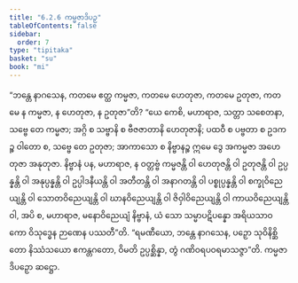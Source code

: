 ```yaml
---
title: "6.2.6 ကမ္မဇာဒိပဉှ"
tableOfContents: false
sidebar:
  order: 7
type: "tipitaka"
basket: "su"
book: "mi"
---
```



<DynamicBreadcrumb />

<Division number="185" book="mi">

<Paragraph number="1194" book="mi">
“ဘန္တေ နာဂသေန, ကတမေ ဧတ္ထ ကမ္မဇာ, ကတမေ ဟေတုဇာ, ကတမေ ဥတုဇာ, ကတမေ န ကမ္မဇာ, န ဟေတုဇာ, န ဥတုဇာ”တိ? “ယေ ကေစိ, မဟာရာဇ, သတ္တာ သစေတနာ, သဗ္ဗေ တေ ကမ္မဇာ; အဂ္ဂိ စ သဗ္ဗာနိ စ ဗီဇဇာတာနိ ဟေတုဇာနိ; ပထဝီ စ ပဗ္ဗတာ စ ဥဒကဉ္စ ဝါတော စ, သဗ္ဗေ တေ ဥတုဇာ; အာကာသော စ နိဗ္ဗာနဉ္စ ဣမေ ဒွေ အကမ္မဇာ အဟေတုဇာ အနုတုဇာ. နိဗ္ဗာနံ ပန, မဟာရာဇ, န ဝတ္တဗ္ဗံ ကမ္မဇန္တိ ဝါ ဟေတုဇန္တိ ဝါ ဥတုဇန္တိ ဝါ ဥပ္ပန္နန္တိ ဝါ အနုပ္ပန္နန္တိ ဝါ ဥပ္ပါဒနီယန္တိ ဝါ အတီတန္တိ ဝါ အနာဂတန္တိ ဝါ ပစ္စုပ္ပန္နန္တိ ဝါ စက္ခုဝိညေယျန္တိ ဝါ သောတဝိညေယျန္တိ ဝါ ဃာနဝိညေယျန္တိ ဝါ ဇိဝှါဝိညေယျန္တိ ဝါ ကာယဝိညေယျန္တိ ဝါ, အပိ စ, မဟာရာဇ, မနောဝိညေယျံ နိဗ္ဗာနံ, ယံ သော သမ္မာပဋိပန္နော အရိယသာဝကော ဝိသုဒ္ဓေန ဉာဏေန ပဿတီ”တိ. “ရမဏီယော, ဘန္တေ နာဂသေန, ပဉှော သုဝိနိစ္ဆိတော နိဿံသယော ဧကန္တဂတော, ဝိမတိ ဥပ္ပစ္ဆိန္နာ, တွံ ဂဏိဝရပဝရမာသဇ္ဇာ”တိ.

</Paragraph>
</Division>

<Paragraph number="1195" type="center" book="mi">
ကမ္မဇာဒိပဉှော ဆဋ္ဌော.
</Paragraph>